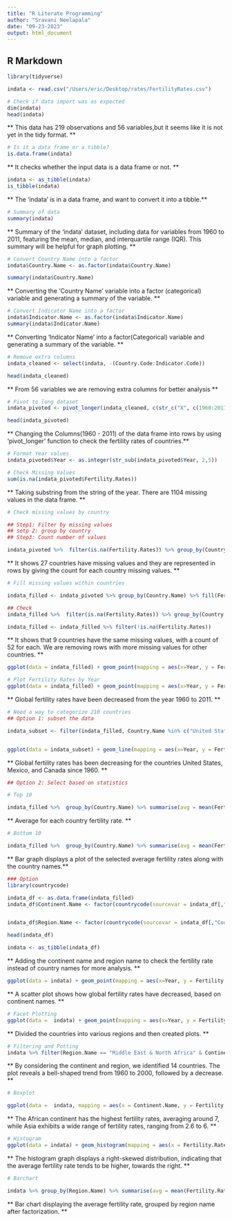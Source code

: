 ```yaml
---
title: "R Literate Programming"
author: "Sravani Neelapala"
date: "09-23-2023"
output: html_document
---
```


## R Markdown

```r
library(tidyverse)
```

```r
indata <- read.csv("/Users/eric/Desktop/rates/FertilityRates.csv")

# Check if data import was as expected
dim(indata)
head(indata)
```

** This data has 219 observations and 56 variables,but it seems like it is not yet in the tidy format. **

```r
# Is it a data frame or a tibble?
is.data.frame(indata)

```
** It checks whether the input data is a data frame or not. **

```r
indata <- as_tibble(indata)
is_tibble(indata)
```
** The 'indata' is in a data frame, and want to convert it into a tibble.**

```r
# Summary of data
summary(indata)
```
** Summary of the 'indata' dataset, including data for variables from 1960 to 2011, featuring the mean, median, and interquartile range (IQR). This summary will be helpful for graph plotting. **

```r
# Convert Country Name into a factor
indata$Country.Name <- as.factor(indata$Country.Name)

summary(indata$Country.Name)
```
** Converting the 'Country Name' variable into a  factor (categorical) variable and generating a summary of the variable. **

```r
# Convert Indicator Name into a factor
indata$Indicator.Name <- as.factor(indata$Indicator.Name)
summary(indata$Indicator.Name)
```
** Converting 'Indicator Name' into a factor(Categorical) variable and generating a  summary of the variable. **

```r
# Remove extra columns
indata_cleaned <- select(indata, -(Country.Code:Indicator.Code))

head(indata_cleaned)
```
** From 56 variables we are removing extra columns for better analysis **

```r
# Pivot to long dataset
indata_pivoted <- pivot_longer(indata_cleaned, c(str_c("X", c(1960:2011))), names_to = "Year", values_to="Fertility.Rates")

head(indata_pivoted)
```
** Changing the Columns(1960 - 2011) of the data frame into rows by using 'pivot_longer' function to check the fertility rates of countries.**

```r
# Format Year values
indata_pivoted$Year <- as.integer(str_sub(indata_pivoted$Year, 2,5))

# Check Missing Values
sum(is.na(indata_pivoted$Fertility.Rates))
```
** Taking substring from the string of the year. There are 1104 missing values in the data frame. **

```r
# Check missing values by country

## Step1: Filter by missing values
## setp 2: group by country
## Step3: Count number of values

indata_pivoted %>%  filter(is.na(Fertility.Rates)) %>% group_by(Country.Name) %>% summarise(count = n())
```
** It shows 27 countries have missing values and they are represented in rows by giving the count for each country missing values. **

```r
# Fill missing values within countries

indata_filled <- indata_pivoted %>% group_by(Country.Name) %>% fill(Fertility.Rates, .direction ="downup") %>% ungroup()

## Check
indata_filled %>%  filter(is.na(Fertility.Rates)) %>% group_by(Country.Name) %>% summarise(count = n())

indata_filled <- indata_filled %>% filter(!is.na(Fertility.Rates))
```

** It shows that 9 countries have the same missing values, with a count of 52 for each. We are removing rows with more missing values for other countries. **

```r

ggplot(data = indata_filled) + geom_point(mapping = aes(x=Year, y = Fertility.Rates))
```


```r

# Plot Fertility Rates by Year
ggplot(data = indata_filled) + geom_point(mapping = aes(x=Year, y = Fertility.Rates), position = "jitter", alpha = 0.1) + geom_smooth(mapping = aes(x=Year, y = Fertility.Rates)) + labs(x = "Year", y = "Fertility Rates", title = "Fertility Rates over the years", subtitle = "Global fertility rates have decreased since 1960")
```

** Global fertility rates have been decreased from the year 1960 to 2011. **

```r

# Need a way to categorize 210 countries
## Option 1: subset the data

indata_subset <- filter(indata_filled, Country.Name %in% c("United States", "Mexico", "Canada"))


ggplot(data = indata_subset) + geom_line(mapping = aes(x=Year, y = Fertility.Rates, color = Country.Name), alpha = 0.5) + labs(x = "Year", y = "Fertility Rates", title = "Fertility Rates over the years", subtitle = "Global fertility rates have decreased since 1960")
```

** Global fertility rates has been decreasing for the countries United States, Mexico, and Canada since 1960. **

```r

## Option 2: Select based on statistics

# Top 10

indata_filled %>%  group_by(Country.Name) %>% summarise(avg = mean(Fertility.Rates)) %>% arrange(desc(avg)) %>% print(n = 10)
```

** Average for each country fertility rate. **

```r
# Bottom 10

indata_filled %>%  group_by(Country.Name) %>% summarise(avg = mean(Fertility.Rates)) %>% arrange(desc(avg)) %>% top_n(10) %>% ggplot() + geom_bar(mapping = aes(x = Country.Name, y = avg), stat = "identity") +coord_flip()
```

**  Bar graph displays a plot of the selected average fertility rates along with the country names.**

```r

### Option
library(countrycode)

indata_df <- as.data.frame(indata_filled)
indata_df$Continent.Name <- factor(countrycode(sourcevar = indata_df[,"Country.Name"], origin = "country.name", destination = "continent"))


indata_df$Region.Name <- factor(countrycode(sourcevar = indata_df[,"Country.Name"], origin = "country.name", destination = "region"))

head(indata_df)

indata <- as_tibble(indata_df)
```

** Adding the continent name and region name to check the fertility rate instead of country names for more analysis. **

```r

ggplot(data = indata) + geom_point(mapping = aes(x=Year, y = Fertility.Rates, color = Continent.Name), position = "jitter", alpha = 0.6) + labs(x = "Year", y = "Fertility Rates", title = "Fertility Rates over the years", subtitle = "Global fertility rates have decreased since 1960")
```

** A scatter plot shows how global fertility rates have decreased, based on continent names. ** 

```r
# Facet Plotting
ggplot(data =  indata) + geom_point(mapping = aes(x=Year, y = Fertility.Rates, color = Country.Name), position = "jitter", alpha = 0.2, show.legend = FALSE) + facet_wrap(~ Region.Name)
```

** Divided the countries into various regions and then created plots. **

```r

# Filtering and Potting
indata %>% filter(Region.Name == "Middle East & North Africa" & Continent.Name == "Asia") %>% ggplot() + geom_line(mapping = aes(x =Year, y = Fertility.Rates, color =  Country.Name), size = 1, linetype = 2)
```

** By considering the continent and region, we identified 14 countries. The plot reveals a bell-shaped trend from 1960 to 2000, followed by a decrease. **

```r

# Boxplot

ggplot(data =  indata, mapping = aes(x = Continent.Name, y = Fertility.Rates)) + geom_boxplot() + coord_flip()
```

** The African continent has the highest fertility rates, averaging around 7, while Asia exhibits a wide range of fertility rates, ranging from 2.6 to 6. **

```r

# Histogram
ggplot(data = indata) + geom_histogram(mapping = aes(x = Fertility.Rates), binwidth = 0.5)
```

** The histogram graph displays a right-skewed distribution, indicating that the average fertility rate tends to be higher, towards the right. **

```r

# Barchart

indata %>% group_by(Region.Name) %>% summarise(avg = mean(Fertility.Rates)) %>% ggplot(mapping = aes(x = reorder(Region.Name, -avg), y = avg, fill=Region.Name)) + geom_bar(stat = "identity") + coord_flip()

```

** Bar chart displaying the average fertility rate, grouped by region name after factorization. **
